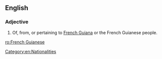 ==English==

===Adjective===
{{en-adj|-}}

# Of, from, or pertaining to [[French Guiana]] or the French Guianese people.

[[Category:en:Nationalities]]

[[ro:French Guianese]]